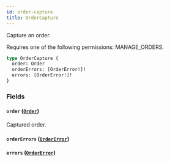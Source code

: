```yaml
---
id: order-capture
title: OrderCapture
---
```


Capture an order.

Requires one of the following permissions: MANAGE_ORDERS.

```graphql
type OrderCapture {
  order: Order
  orderErrors: [OrderError!]!
  errors: [OrderError!]!
}
```

### Fields

#### `order` ([`Order`](../../../developer/api-reference/objects/order))

Captured order.

#### `orderErrors` ([`OrderError`](../../../developer/api-reference/objects/order-error))

#### `errors` ([`OrderError`](../../../developer/api-reference/objects/order-error))

